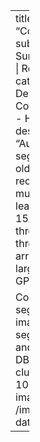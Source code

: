 ---
title: "Contributor"
subtitle: "Google Summer of Code | Red Hen Labs"
categories: 
  - Deep Learning 
  - Computer Vision
  - HPC
description: "Automated segmentation of old TV Broadcast recordings using multi-modal deep learning. Enabled 15x efficiency through
multi-threading and array jobs on a largescale HPC GPU cluster.

Conducted music segmentation, image segmentation, and RNN-DBSCAN clustering on 100+ TB data."
image: /images/gsoc.png
date: 06/01/2023
---